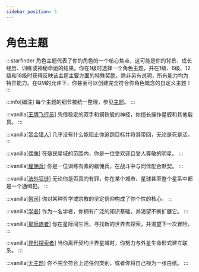 ```yaml
---
sidebar_position: 5
---
```


# 角色主题

:::starfinder
角色主题代表了你的角色的一个核心焦点，这可能是你的背景、成长经历、训练或神秘命运的结果。你在1级时选择一个角色主题，并在1级、6级、12级和18级时获得反映该主题主要方面的特殊奖励。除非另有说明，所有能力均为特异能力。在GM的允许下，你甚至可以创建完全符合你角色概念的自定义主题！
:::

:::info[编注]
每个主题的细节被统一整理，参见[主题](/themes)。
:::

:::vanilla[[王牌飞行员](/themes/ace%20pilot)]
凭借稳定的双手和钢铁般的神经，你擅长操作星舰和其他载具。
:::

:::vanilla[[赏金猎人](/themes/bounty%20hunter)]
几乎没有什么能阻止你追踪目标并将其带回，无论是死是活。
:::

:::vanilla[[偶像](/themes/icon)]
在殖民星域的范围内，你是一位受欢迎且受人尊敬的明星。
:::

:::vanilla[[雇佣兵](/themes/mercenary)]
你是一位训练有素的雇佣兵，在战斗中与同伴配合默契。
:::

:::vanilla[[法外狂徒](/themes/outlaw)]
无论你是否真的有罪，你在某个城市、星球甚至整个星系中都是一个通缉犯。
:::

:::vanilla[[祭司](/themes/priest)]
你对某种哲学或宗教的坚定信仰构成了你个性的核心。
:::

:::vanilla[[学者](/themes/scholar)]
作为一名学者，你拥有广泛的知识基础，并渴望不断扩展它。
:::

:::vanilla[[星际旅者](/themes/spacefarer)]
你在星际间生活，寻找新的世界去探索，并渴望下一次冒险。
:::

:::vanilla[[异形探索者](/themes/xenoseeker)]
当你离开契约世界星域时，你努力与外星生命形式建立联系。
:::

:::vanilla[[无主题](/themes/themeless)]
你不完全符合上述任何类别，或者你将自己视为一张白纸。
:::